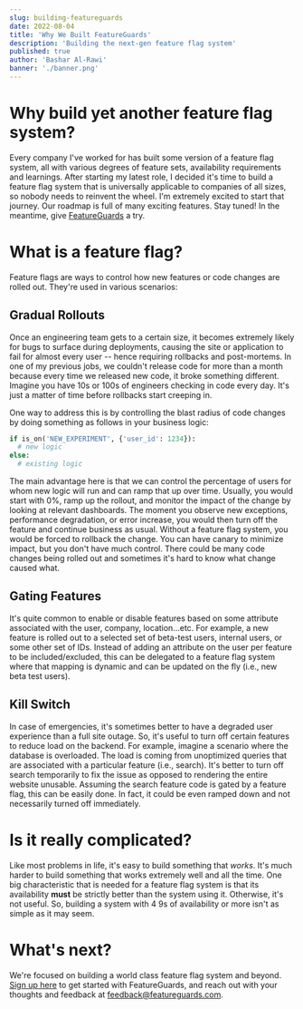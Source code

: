 ```yaml
---
slug: building-featureguards
date: 2022-08-04
title: 'Why We Built FeatureGuards'
description: 'Building the next-gen feature flag system'
published: true
author: 'Bashar Al-Rawi'
banner: './banner.png'
---
```


# Why build yet another feature flag system?

Every company I've worked for has built some version of a feature flag system, all with various degrees of
feature sets, availability requirements and learnings. After starting my latest role, I decided it's time to build a feature flag system that is universally applicable to companies of all
sizes, so nobody needs to reinvent the wheel. I'm extremely excited to start that journey. Our
roadmap is full of many exciting features. Stay tuned! In the meantime, give 
[FeatureGuards](https://www.featureguards.com) a try.


# What is a feature flag?

Feature flags are ways to control how new features or code changes are rolled out. They're used
in various scenarios:


## Gradual Rollouts

Once an engineering team gets to a certain size, it becomes extremely likely for bugs to surface
during deployments, causing the site or application to fail for almost every user -- hence requiring
rollbacks and post-mortems. In one of my previous jobs, we couldn't release code for more than a
month because every time we released new code, it broke something different. Imagine you have 10s or
100s of engineers checking in code every day. It's just a matter of time before rollbacks start
creeping in.

One way to address this is by controlling the blast radius of code changes by doing something as
follows in your business logic:

```py
if is_on('NEW_EXPERIMENT', {'user_id': 1234}):
  # new logic
else:
  # existing logic
```

The main advantage here is that we can control the percentage of users for whom new logic will run 
and can ramp that up over time. Usually, you would start with 0%, ramp up the rollout, and monitor
the impact of the change by looking at relevant dashboards. The moment you observe new exceptions,
performance degradation, or error increase, you would then turn off the feature and continue
business as usual. Without a feature flag system, you would be forced to rollback the change. You can have
canary to minimize impact, but you don't have much control. There could be many code changes being
rolled out and sometimes it's hard to know what change caused what.

## Gating Features

It's quite common to enable or disable features based on some attribute associated with the user, 
company, location...etc. For example, a new feature is rolled out to a selected set of beta-test 
users, internal users, or some other set of IDs. Instead of adding an attribute on the user per
feature to be included/excluded, this can be delegated to a feature flag system where that mapping
is dynamic and can be updated on the fly (i.e., new beta test users).


## Kill Switch

In case of emergencies, it's sometimes better to have a degraded user experience than a full site
outage. So, it's useful to turn off certain features to reduce load on the backend. For example,
imagine a scenario where the database is overloaded. The load is coming from unoptimized
queries that are associated with a particular feature (i.e., search). It's better to turn off search
temporarily to fix the issue as opposed to rendering the entire website unusable. Assuming the 
search feature code is gated by a feature flag, this can be easily done. In fact, it could be even
ramped down and not necessarily turned off immediately.



# Is it really complicated?

Like most problems in life, it's easy to build something that *works*. It's much harder to build
something that works extremely well and all the time. One big characteristic that is needed for a
feature flag system is that its availability **must** be strictly better than the system using it.
Otherwise, it's not useful. So, building a system with 4 9s of availability or more isn't as simple
as it may seem. 

# What's next?

We're focused on building a world class feature flag system and beyond. 
[Sign up here](https://app.featureguards.com/register) to get started with FeatureGuards, and 
reach out with your thoughts and feedback at [feedback@featureguards.com](mailto:feedback@featureguards.com). 
